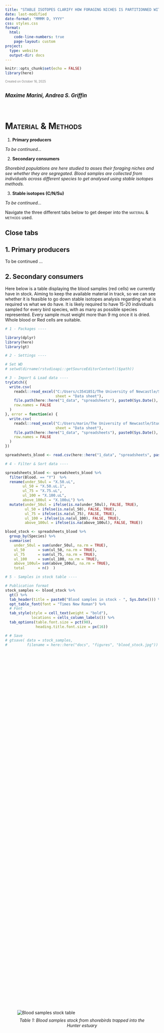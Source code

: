```yaml
---
title: "STABLE ISOTOPES CLARIFY HOW FORAGING NICHES IS PARTITIONNED WITHIN MIGRATORY SHOREBIRDS IN THE HUNTER ESTUARY"
date: last-modified
date-format: "MMMM D, YYYY"
css: styles.css
format:
  html:
    code-line-numbers: true
    page-layout: custom
project:
  type: website
  output-dir: docs
---
```


```r
knitr::opts_chunk$set(echo = FALSE)
library(here)
```


<p style="font-size: 0.7em; color: gray;"> Created on October 16, 2025 </p>

## [*Maxime Marini, Andrea S. Griffin*]{style="font-size: 0.8em;"}

\

# [Material & Methods]{.smallcaps}

1.  **Primary producers**

<p style="font-size: 0.9em; color: gray;">

*To be continued...*

</p>

2.  **Secondary consumers**

<p style="font-size: 0.9em; color: gray;">

*Shorebird populations are here studied to asses their foraging niches and see whether they are segregated. Blood samples are collected from individuals across different species to get analysed using stable isotopes methods.*

</p>

3.  **Stable isotopes (C/N/Su)**

<p style="font-size: 0.9em; color: gray;">

*To be continued...*

</p>

::: blockquote-blue
Navigate the three different tabs below to get deeper into the [material & methods]{.smallcaps} used.
:::

::: panel-tabset
## Close tabs

## 1. Primary producers

To be continued ...

## 2. Secondary consumers

Here below is a table displaying the blood samples (red cells) we currently have in stock. Aiming to keep the available material in track, so we can see whether it is feasible to go down stable isotopes analysis regarding what is required vs what we do have.
It is likely required to have 15-20 individuals sampled for every bird species, with as many as possible species represented. Every sample must weight more than 9 mg once it is dried. Whole blood or Red cells are suitable.

```r

# 1 - Packages ----

library(dplyr)
library(here)
library(gt)

# 2 - Settings ----

# Set WD
# setwd(dirname(rstudioapi::getSourceEditorContext()$path)) 

# 3 - Import & Load data ----
tryCatch({
  write.csv(
    readxl::read_excel("C:/Users/c3541851/The University of Newcastle/StudentGroupPhD - Louise Williams and Mattea Taylor - General/Bloods and feathers records/List of bird blood samples_last update_Aug25.xlsx",
                       sheet = "Data sheet"),
    file.path(here::here("1_data", "spreadsheets"), paste0(Sys.Date(), "-blood-teams.sheet", ".csv")),
    row.names = FALSE
  )
}, error = function(e) {
  write.csv(
    readxl::read_excel("C:/Users/marin/The University of Newcastle/StudentGroupPhD - Louise Williams and Mattea Taylor - General/Bloods and feathers records/List of bird blood samples_last update_Aug25.xlsx",
                       sheet = "Data sheet"),
    file.path(here::here("1_data", "spreadsheets"), paste0(Sys.Date(), "-blood-teams.sheet", ".csv")),
    row.names = FALSE
  )
})

spreadsheets_blood <- read.csv(here::here("1_data", "spreadsheets", paste0(Sys.Date(), "-blood-teams.sheet.csv")))

# 4 - Filter & Sort data ----

spreadsheets_blood <- spreadsheets_blood %>%
  filter(Blood. == "Y")  %>%
  rename(under_50ul = "X.50.uL",
        ul_50 = "X.50.uL.1",
        ul_75 = "X.75.uL",
        ul_100 = "X.100.uL",
        above_100ul = "X.100uL") %>%
  mutate(under_50ul = ifelse(is.na(under_50ul), FALSE, TRUE),
         ul_50 = ifelse(is.na(ul_50), FALSE, TRUE),
         ul_75 = ifelse(is.na(ul_75), FALSE, TRUE),
         ul_100 = ifelse(is.na(ul_100), FALSE, TRUE),
         above_100ul = ifelse(is.na(above_100ul), FALSE, TRUE))

blood_stock <- spreadsheets_blood %>%
  group_by(Species) %>%
  summarise(
    under_50ul = sum(under_50ul, na.rm = TRUE),
    ul_50      = sum(ul_50, na.rm = TRUE),
    ul_75      = sum(ul_75, na.rm = TRUE),
    ul_100     = sum(ul_100, na.rm = TRUE),
    above_100ul= sum(above_100ul, na.rm = TRUE),
    total      = n()  )

# 5 - Samples in stock table ----

# Publication format
stock_samples <- blood_stock %>%
  gt() %>%
  tab_header(title = paste0("Blood samples in stock - ", Sys.Date())) %>%
  opt_table_font(font = "Times New Roman") %>% 
  # Font
  tab_style(style = cell_text(weight = "bold"),
            locations = cells_column_labels()) %>%
  tab_options(table.font.size = pct(90),
              heading.title.font.size = px(16))

# # Save
# gtsave( data = stock_samples,
#         filename = here::here("docs", "figures", "blood_stock.jpg"))

```


<div style="display: flex; flex-direction: column; align-items: center; justify-content: center; min-height: 60vh;">
  <figure>
    <img src="figures/blood_stock.png"
         alt="Blood samples stock table"
         style="display: block; margin: 0 auto; width: auto; max-width: 950px; height: auto;">
    <figcaption style="text-align: center; font-style: italic; margin-top: 8px;">
      Table 1: Blood samples stock from shorebirds trapped into the Hunter estuary
    </figcaption>
  </figure>
</div>



## 3. Stable isotopes (C/N/Su)

To be continued ...

---

:::


***Availability***

*The analysis are ran through R version 4.5.1 (2025-06-13 ucrt) -- "Great Square Root" and the platform: x86_64-w64-mingw32/x64.*

